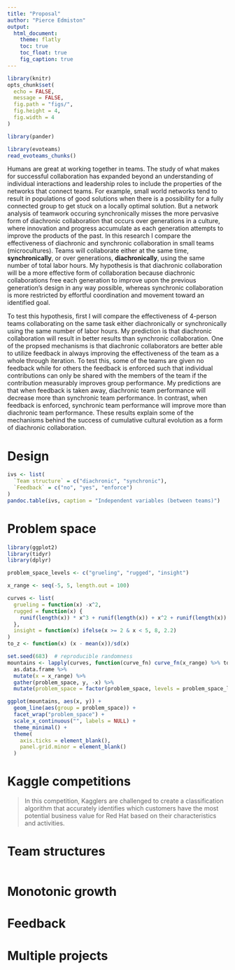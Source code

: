 ```yaml
---
title: "Proposal"
author: "Pierce Edmiston"
output:
  html_document:
    theme: flatly
    toc: true
    toc_float: true
    fig_caption: true
---
```


```r
library(knitr)
opts_chunk$set(
  echo = FALSE,
  message = FALSE,
  fig.path = "figs/",
  fig.height = 4,
  fig.width = 4
)

library(pander)
```

```r
library(evoteams)
read_evoteams_chunks()
```

Humans are great at working together in teams. The study of what makes for successful collaboration has expanded beyond an understanding of individual interactions and leadership roles to include the properties of the networks that connect teams. For example, small world networks tend to result in populations of good solutions when there is a possibility for a fully connected group to get stuck on a locally optimal solution. But a network analysis of teamwork occuring synchronically misses the more pervasive form of diachronic collaboration that occurs over generations in a culture, where innovation and progress accumulate as each generation attempts to improve the products of the past. In this research I compare the effectiveness of diachronic and synchronic collaboration in small teams (microcultures). Teams will collaborate either at the same time, **synchronically**, or over generations, **diachronically**, using the same number of total labor hours. My hypothesis is that diachronic collaboration will be a more effective form of collaboration because diachronic collaborations free each generation to improve upon the previous generation's design in any way possible, whereas synchronic collaboration is more restricted by effortful coordination and movement toward an identified goal.

To test this hypothesis, first I will compare the effectiveness of 4-person teams collaborating on the same task either diachronically or synchronically using the same number of labor hours. My prediction is that diachronic collaboration will result in better results than synchronic collaboration. One of the propsed mechanisms is that diachronic collaborators are better able to utilize feedback in always improving the effectiveness of the team as a whole through iteration. To test this, some of the teams are given no feedback while for others the feedback is enforced such that individual contributions can only be shared with the members of the team if the contribution measurably improves group performance. My predictions are that when feedback is taken away, diachronic team performance will decrease more than synchronic team performance. In contrast, when feedback is enforced, synchronic team performance will improve more than diachronic team performance. These results explain some of the mechanisms behind the success of cumulative cultural evolution as a form of diachronic collaboration.

# Design

```r
ivs <- list(
  `Team structure` = c("diachronic", "synchronic"),
  `Feedback` = c("no", "yes", "enforce")
)
pandoc.table(ivs, caption = "Independent variables (between teams)")
```

# Problem space

```r
library(ggplot2)
library(tidyr)
library(dplyr)

problem_space_levels <- c("grueling", "rugged", "insight")

x_range <- seq(-5, 5, length.out = 100)

curves <- list(
  grueling = function(x) -x^2, 
  rugged = function(x) {
    runif(length(x)) * x^3 + runif(length(x)) + x^2 + runif(length(x))
  },
  insight = function(x) ifelse(x >= 2 & x < 5, 8, 2.2)
)
to_z <- function(x) (x - mean(x))/sd(x)

set.seed(683)  # reproducible randomness
mountains <- lapply(curves, function(curve_fn) curve_fn(x_range) %>% to_z) %>%
  as.data.frame %>%
  mutate(x = x_range) %>%
  gather(problem_space, y, -x) %>%
  mutate(problem_space = factor(problem_space, levels = problem_space_levels))

ggplot(mountains, aes(x, y)) +
  geom_line(aes(group = problem_space)) +
  facet_wrap("problem_space") +
  scale_x_continuous("", labels = NULL) +
  theme_minimal() +
  theme(
    axis.ticks = element_blank(),
    panel.grid.minor = element_blank()
  )
```

# Kaggle competitions

> In this competition, Kagglers are challenged to create a classification algorithm that accurately identifies which customers have the most potential business value for Red Hat based on their characteristics and activities.

# Team structures

```r
```

# Monotonic growth

# Feedback

# Multiple projects

```r
```